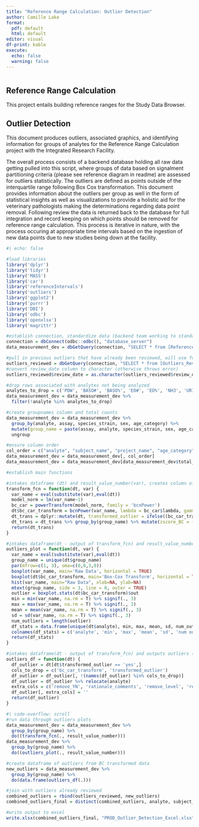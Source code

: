 ---
title: "Reference Range Calculation: Outlier Detection"
author: Camille Lake
format:
  pdf: default
  html: default
editor: visual
df-print: kable
execute:
  echo: false
  warning: false
---

```         
```

## Reference Range Calculation

This project entails building reference ranges for the Study Data Browser.

## Outlier Detection

This document produces outliers, associated graphics, and identifying information for groups of analytes for the Reference Range Calculation project with the Integrated Research Facility.

The overall process consists of a backend database holding all raw data getting pulled into this script, where groups of data based on signalment partitioning criteria (please see reference diagram in readme) are assessed for outliers statistically. The outliers are defined as points outside of the interquartile range following Box Cox transformation. This document provides information about the outliers per group as well in the form of statistical insights as well as visualizations to provide a holistic aid for the veterinary pathologists making the determinations regarding data point removal. Following review the data is returned back to the database for full integration and record keeping on which points should be removed for reference range calculation. This process is iterative in nature, with the process occuring at appropriate time intervals based on the ingestion of new data points due to new studies being down at the facility. 

```{r}
#| echo: false

#load libraries
library('dplyr')
library('tidyr')
library('MASS')
library('car')
library('referenceIntervals')
library('outliers')
library('ggplot2')
library('purrr')
library('DBI')
library('odbc')
library('openxlsx')
library('magrittr')

#establish connection, standardize data (backend team working to standardize but use this in the meantime)
connection = dbConnect(odbc::odbc(), "database_server")
data_measurement_dev = dbGetQuery(connection, "SELECT * from [Reference_Range_Baseline]")

#pull in previous outliers that have already been reviewed, will use for joining with outliers identified with new run
outliers_reviewed = dbGetQuery(connection, "SELECT * from [Outliers_Reviewed]")
#convert review_date column to character (otherwise throws error)
outliers_reviewed$review_date = as.character(outliers_reviewed$review_date)

#drop rows associated with analytes not being analyzed 
analytes_to_drop = c('PDW', 'BASO#', 'BASO%', 'EO#', 'EO%', 'NH3', 'URIC', 'HEM', 'ICT', 'LIP')
data_measurement_dev = data_measurement_dev %>% 
  filter(!analyte %in% analytes_to_drop)

#create groupnames column and total counts
data_measurement_dev = data_measurement_dev %>% 
  group_by(analyte, assay, species_strain, sex, age_category) %>% 
  mutate(group_name = paste(assay, analyte, species_strain, sex, age_category, sep = ' '), total_count=n()) %>% 
  ungroup

#ensure column order 
col_order = c("analyte", "subject_name", "project_name", "age_category", "species_strain", "sex", "collection_date", "timepoint_day_number", "specimen_name", "units", "assay", "primate_country_of_origin", "result_value_number", "group_name", "total_count")
data_measurement_dev = data_measurement_dev[, col_order]
data_measurement_dev = data_measurement_dev[data_measurement_dev$total_count >=20,]

```

```{r}
#establish main functions

#intakes dataframe (dt) and result_value_number(var), creates column of whether datapoint is outlier after box-cox transformation, returns new dataframe with this information + box-cox transformed data z-score
transform_fcn = function(dt, var) {
  var_name = eval(substitute(var),eval(dt))
  model_norm = lm(var_name~1)
  bc_car = powerTransform(model_norm, family = 'bcnPower')
  dt$bc_car_transform = bcnPower(var_name, lambda = bc_car$lambda, gamma = 0)
  dt_trans = dplyr::mutate(dt, transformed_outlier = ifelse((bc_car_transform %in% boxplot.stats(dt$bc_car_transform)$out), 'yes', 'no'))
  dt_trans = dt_trans %>% group_by(group_name) %>% mutate(zscore_BC = (bc_car_transform - mean(bc_car_transform))/sd(bc_car_transform))
  return(dt_trans)
}

#intakes dataframe(dt - output of transform_fcn) and result_value_number(var), returns box and whisker of raw data, box and whisker of box-cox transformed data, histogram of raw data for comparison, and summary statistics dataframe. NOTE: for statistical calculations, NA values are removed prior to calculation. 
outliers_plot = function(dt, var) {
  var_name = eval(substitute(var),eval(dt))
  group_name = unique(dt$group_name)
  par(mfrow=c(1, 3), oma=c(0,0,3,0))
  boxplot(var_name, main='Raw Data', horizontal = TRUE)
  boxplot(dt$bc_car_transform, main='Box-Cox Transform', horizontal = TRUE, outcol='red')
  hist(var_name, main="Raw Data", xlab=NA, ylab=NA)
  mtext(group_name, side = 3, line = 0, outer = TRUE) 
  outlier = boxplot.stats(dt$bc_car_transform)$out
  min = min(var_name, na.rm = T) %>% signif(., 3)
  max = max(var_name, na.rm = T) %>% signif(., 3)
  mean = mean(var_name, na.rm = T) %>% signif(., 3)
  sd = sd(var_name, na.rm = T) %>% signif(., 3)
  num_outliers = length(outlier)
  df_stats = data.frame(unique(dt$analyte), min, max, mean, sd, num_outliers, nrow(dt))
  colnames(df_stats) = c('analyte', 'min', 'max', 'mean', 'sd', 'num outliers', 'total_count')
  return(df_stats)
}

#intakes dataframe(dt - output of transform_fcn) and outputs outliers (individual data points) for review
outliers_df = function(dt) {
  df_outlier = dt[dt$transformed_outlier == 'yes',]
  cols_to_drop = c('bc_car_transform', 'transformed_outlier')
  df_outlier = df_outlier[, !(names(df_outlier) %in% cols_to_drop)]
  df_outlier = df_outlier %>% relocate(analyte)
  extra_cols = c('remove_YN', 'rationale_comments', 'remove_level', 'reviewer', 'review_date')
  df_outlier[, extra_cols] = ''
  return(df_outlier)
}

```

```{r}
#| code-overflow: scroll
#run data through outliers plots
data_measurement_dev = data_measurement_dev %>% 
  group_by(group_name) %>% 
  do((transform_fcn(., result_value_number)))
data_measurement_dev %>% 
  group_by(group_name) %>% 
  do((outliers_plot(., result_value_number))) 
```

```{r}

#create dataframe of outliers from BC transformed data
new_outliers = data_measurement_dev %>% 
  group_by(group_name) %>% 
  do(data.frame(outliers_df(.))) 

#join with outliers already reviewed
combined_outliers = rbind(outliers_reviewed, new_outliers)
combined_outliers_final = distinct(combined_outliers, analyte, subject_name, project_name, age_category, species_strain, sex, collection_date, timepoint_day_number, specimen_name, units, assay, primate_country_of_origin, result_value_number, .keep_all = TRUE)

#write output to excel
write.xlsx(combined_outliers_final, "PROD_Outlier_Detection_Excel.xlsx", rowNames = FALSE)
```

```         
```
